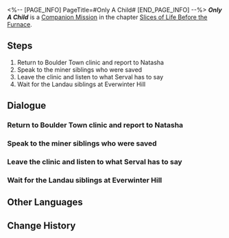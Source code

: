 <%-- [PAGE_INFO]
PageTitle=#Only A Child#
[END_PAGE_INFO] --%>
{{Stub|Dialogue.}}
{{Mission Infobox
|id            = 2011405
|title         = 
|image         = <!--Mission Only A Child.png-->
|type          = Companion
|event_name    = 
|chapter       = Slices of Life Before the Furnace
|requirements  = [[Companion Mission]] ''[[Only A Child]]'' completed
|summary       = <!--official mission summary from Fate's Atlas-->
|characters    = Trailblazer
|startLocation = [[Jarilo-VI]] - [[Natasha's Clinic]]
|world         = Jarilo-VI
|area          = Natasha's Clinic
|prev          = 
|next          = 
|rewards       = Trailblaze EXP*350; Stellar Jade*60; Recipe: Disposable Kinetic Cannon*1 { text = Recipe: Disposable Kinetic Cannon }; Condensed Aether*5; Shield (Item)*200; "Frozen March"*1 { text = "Frozen March" }; Credit*25,000
}}
'''''Only A Child''''' is a [[Companion Mission]] in the chapter [[Slices of Life Before the Furnace]].

==Steps==
# Return to Boulder Town clinic and report to Natasha
# Speak to the miner siblings who were saved
# Leave the clinic and listen to what Serval has to say
# Wait for the Landau siblings at Everwinter Hill

<!--
==Gameplay Notes==

--><!--
==Trial Character==

-->
==Dialogue==
{{Stub Dialogue}}

===Return to Boulder Town clinic and report to Natasha===
{{Mission Description|type=companion|location=Natasha's Clinic|The culprit of this invasion of the Fragmentum monsters is Cocolia's phantom &mdash; The monsters crowding between the mines and rocks all scattered after the phantom was defeated, and the crisis was officially over.<br />Gepard stated he still needs to stay at the mines to make sure things settle down. It is then up to you and Serval to report the good news to Natasha and Oleg.}}
{{Dialogue Start}}
:{{tx}}
{{Dialogue End}}

===Speak to the miner siblings who were saved===
{{Mission Description|type=companion|location=Natasha's Clinic|update|The news of the victory is spreading everywhere in Boulder Town and you can finally rest &mdash; Why don't you chat with the refugees whom the Landau siblings had saved.}}
{{Dialogue Start}}
:{{tx}}
{{Dialogue End}}

===Leave the clinic and listen to what Serval has to say===
{{Mission Description|type=companion|location=Boulder Town|update|The experiences of the mining siblings seemed to resonate with the Landau siblings. Serval seems to want to say something &mdash; Listen to what she has to say in front of the clinic.}}
{{Dialogue Start}}
:{{tx}}
{{Dialogue End}}

===Wait for the Landau siblings at Everwinter Hill===
{{Mission Description|type=companion|location=Everwinter Hill|update|Serval solemnly announced that she decided not to board the Express for now.<br />To be honest, you guessed she was going to say this... but she seems to have left a puzzle or two at Everwinter Hill. Go to the Stellaron Imprisonment Device and see what she is up to.}}
{{Dialogue Start}}
:{{tx}}
{{Dialogue End}}

==Other Languages==
{{Other Languages
|en   = Only A Child
|zhs  = 只是孩子
|zht  = 只是孩子
|ja   = まだ子供
|ko   = 그저 아이일 뿐
|es   = Éramos unos niños
|fr   = Que des enfants
|ru   = Всего лишь ребёнок
|th   = เพียงแค่เด็กที่ไร้เดียงสา
|vi   = Chỉ Là Trẻ Nhỏ
|de   = Nur ein Kind
|id   = Cuma Anak Kecil
|pt   = Só uma Criança
}}

==Change History==
{{Change History|1.0}}
